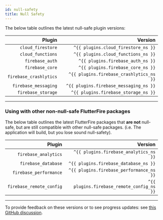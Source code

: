 ```yaml
---
id: null-safety
title: Null Safety
---
```


The below table outlines the latest null-safe plugin versions:


|                 Plugin |                                  Version |
| ---------------------: | ---------------------------------------: |
|      `cloud_firestore` |      `^{{ plugins.cloud_firestore_ns }}` |
|      `cloud_functions` |      `^{{ plugins.cloud_functions_ns }}` |
|        `firebase_auth` |        `^{{ plugins.firebase_auth_ns }}` |
|        `firebase_core` |        `^{{ plugins.firebase_core_ns }}` |
| `firebase_crashlytics` | `^{{ plugins.firebase_crashlytics_ns }}` |
|   `firebase_messaging` |   `^{{ plugins.firebase_messaging_ns }}` |
|   `firebase_storage`   |     `^{{ plugins.firebase_storage_ns }}` |

---

### Using with other non-null-safe FlutterFire packages

The below table outlines the latest FlutterFire packages that **are not** null-safe, but are still compatible with other null-safe packages.
(i.e. The application will build, but you lose sound null-safety).

|                 Plugin |                                  Version |
| ---------------------: | ---------------------------------------: |
|   `firebase_analytics` |   `^{{ plugins.firebase_analytics_ns }}` |
|    `firebase_database` |    `^{{ plugins.firebase_database_ns }}` |
| `firebase_performance` | `^{{ plugins.firebase_performance_ns }}` |
|`firebase_remote_config`|`^{{ plugins.firebase_remote_config_ns }}`|


---

To provide feedback on these versions or to see progress updates: see [this GitHub discussion](https://github.com/FirebaseExtended/flutterfire/discussions/4182).
